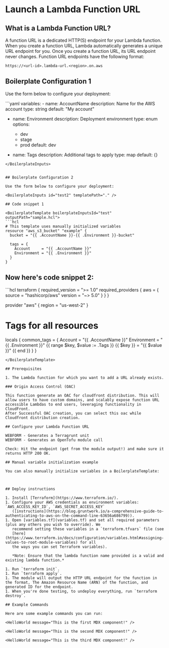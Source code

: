 # Launch a Lambda Function URL

## What is a Lambda Function URL?

A function URL is a dedicated HTTP(S) endpoint for your Lambda function. When you create a function URL, Lambda automatically generates a unique URL endpoint for you. Once you create a function URL, its URL endpoint never changes. Function URL endpoints have the following format:

```
https://<url-id>.lambda-url.<region>.on.aws
```

## Boilerplate Configuration 1

Use the form below to configure your deployment:

<BoilerplateInputs id="test">
```yaml
variables:
  - name: AccountName
    description: Name for the AWS account
    type: string
    default: "My account"
    
  - name: Environment
    description: Deployment environment
    type: enum
    options:
      - dev
      - stage
      - prod
    default: dev
    
  - name: Tags
    description: Additional tags to apply
    type: map
    default: {}
```
</BoilerplateInputs>


## Boilerplate Configuration 2

Use the form below to configure your deployment:

<BoilerplateInputs id="test2" templatePath="." />

## Code snippet 1

<BoilerplateTemplate boilerplateInputsId="test" outputPath="sample.hcl">
```hcl
# This template uses manually initialized variables
resource "aws_s3_bucket" "example" {
  bucket = "{{ .AccountName }}-{{ .Environment }}-bucket"
  
  tags = {
    Account     = "{{ .AccountName }}"
    Environment = "{{ .Environment }}"
  }
}
```
</BoilerplateTemplate>

## Now here's code snippet 2:

<BoilerplateTemplate boilerplateInputsId="test2" outputPath="/a/b.hcl">
```hcl
terraform {
  required_version = ">= 1.0"
  required_providers {
    aws = {
      source  = "hashicorp/aws"
      version = "~> 5.0"
    }
  }
}

provider "aws" {
  region = "us-west-2"
}

# Tags for all resources
locals {
  common_tags = {
    Account     = "{{ .AccountName }}"
    Environment = "{{ .Environment }}"
    {{ range $key, $value := .Tags }}
    {{ $key }} = "{{ $value }}"
    {{ end }}
  }
}
```
</BoilerplateTemplate>

## Prerequisites

1. The Lambda function for which you want to add a URL already exists.

### Origin Access Control (OAC)

This function generate an OAC for cloudfront distribution. This will allow users to have custom domains, and scalably expose function URL accessible Lambdas to end users, leveraging functionality in CloudFront.
After Successful OAC creation, you can select this oac while Cloudfront distribution creation.

## Configure your Lambda Function URL

WEBFORM - Generates a Terragrunt unit 
WEBFORM - Generates an OpenTofu module call

Check: Hit the endpoint (get from the module output!) and make sure it returns HTTP 200 OK.

## Manual variable initialization example

You can also manually initialize variables in a BoilerplateTemplate:



## Deploy instructions

1. Install [Terraform](https://www.terraform.io/).
1. Configure your AWS credentials as environment variables: `AWS_ACCESS_KEY_ID`, `AWS_SECRET_ACCESS_KEY`
   ([instructions](https://blog.gruntwork.io/a-comprehensive-guide-to-authenticating-to-aws-on-the-command-line-63656a686799)).
1. Open [variables.tf](variables.tf) and set all required parameters (plus any others you wish to override). We
   recommend setting these variables in a `terraform.tfvars` file (see
   [here](https://www.terraform.io/docs/configuration/variables.html#assigning-values-to-root-module-variables) for all
   the ways you can set Terraform variables).

   *Note: Ensure that the lambda function name provided is a valid and existing lambda function.* 

1. Run `terraform init`.
1. Run `terraform apply`.
1. The module will output the HTTP URL endpoint for the function in the format, The Amazon Resource Name (ARN) of the function, and generated ID for the endpoint.
1. When you're done testing, to undeploy everything, run `terraform destroy`.

## Example Commands

Here are some example commands you can run:

<HelloWorld message="This is the first MDX component!" />

<HelloWorld message="This is the second MDX component!" />

<HelloWorld message="This is the third MDX component!" />


